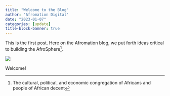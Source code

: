 ```yaml
---
title: "Welcome to the Blog"
author: 'Afromation Digital'
date: "2023-01-07"
categories: [update]
title-block-banner: true
---
```


This is the first post. Here on the Afromation blog, we put forth ideas critical to building the AfroSphere[^1].

[^1]: The cultural, political, and economic congregation of Africans and people of African decent

::: column-margin
![](https://images.unsplash.com/photo-1626695436755-3e288720849c?ixlib=rb-4.0.3&ixid=MnwxMjA3fDB8MHxwaG90by1wYWdlfHx8fGVufDB8fHx8&auto=format&fit=crop&w=1171&q=80)
:::

Welcome!
